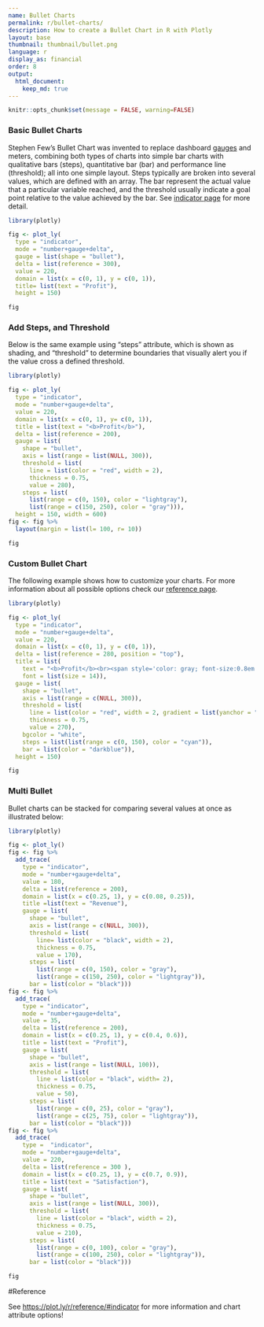 ```yaml
---
name: Bullet Charts
permalink: r/bullet-charts/
description: How to create a Bullet Chart in R with Plotly
layout: base
thumbnail: thumbnail/bullet.png
language: r
display_as: financial
order: 8
output:
  html_document:
    keep_md: true
---
```


```r
knitr::opts_chunk$set(message = FALSE, warning=FALSE)
```
### Basic Bullet Charts

  Stephen Few's Bullet Chart was invented to replace dashboard [gauges](https://plot.ly/r/gauge-charts/) and meters, combining both types of charts into simple bar charts with qualitative bars (steps), quantitative bar (bar) and performance line (threshold); all into one simple layout.
  Steps typically are broken into several values, which are defined with an array. The bar represent the actual value that a particular variable reached, and the threshold usually indicate a goal point relative to the value achieved by the bar. See [indicator page](https://plot.ly/r/gauge-charts/) for more detail.

```r
library(plotly)

fig <- plot_ly(
  type = "indicator",
  mode = "number+gauge+delta",
  gauge = list(shape = "bullet"),
  delta = list(reference = 300),
  value = 220,
  domain = list(x = c(0, 1), y = c(0, 1)),
  title= list(text = "Profit"),
  height = 150)

fig
```

### Add Steps, and Threshold

Below is the same example using "steps" attribute, which is shown as shading, and "threshold" to determine boundaries that visually alert you if the value cross a defined threshold.

```r
library(plotly)

fig <- plot_ly(
  type = "indicator",
  mode = "number+gauge+delta",
  value = 220,
  domain = list(x = c(0, 1), y= c(0, 1)),
  title = list(text = "<b>Profit</b>"),
  delta = list(reference = 200),
  gauge = list(
    shape = "bullet",
    axis = list(range = list(NULL, 300)),
    threshold = list(
      line = list(color = "red", width = 2),
      thickness = 0.75,
      value = 280),
    steps = list(
      list(range = c(0, 150), color = "lightgray"),
      list(range = c(150, 250), color = "gray"))),
  height = 150, width = 600) 
fig <- fig %>%
  layout(margin = list(l= 100, r= 10))

fig
```

### Custom Bullet Chart

The following example shows how to customize your charts. For more information about all possible options check our [reference page](https://plot.ly/r/reference/#indicator).

```r
library(plotly)

fig <- plot_ly(
  type = "indicator",
  mode = "number+gauge+delta",
  value = 220,
  domain = list(x = c(0, 1), y = c(0, 1)),
  delta = list(reference = 280, position = "top"),
  title = list(
    text = "<b>Profit</b><br><span style='color: gray; font-size:0.8em'>U.S. $</span>",
    font = list(size = 14)),
  gauge = list(
    shape = "bullet",
    axis = list(range = c(NULL, 300)),
    threshold = list(
      line = list(color = "red", width = 2, gradient = list(yanchor = "vertical")),
      thickness = 0.75,
      value = 270),
    bgcolor = "white",
    steps = list(list(range = c(0, 150), color = "cyan")),
    bar = list(color = "darkblue")),
  height = 150)

fig
```
### Multi Bullet

Bullet charts can be stacked for comparing several values at once as illustrated below:

```r
library(plotly)

fig <- plot_ly() 
fig <- fig %>%
  add_trace(
    type = "indicator",
    mode = "number+gauge+delta",
    value = 180,
    delta = list(reference = 200),
    domain = list(x = c(0.25, 1), y = c(0.08, 0.25)),
    title =list(text = "Revenue"),
    gauge = list(
      shape = "bullet",
      axis = list(range = c(NULL, 300)),
      threshold = list(
        line= list(color = "black", width = 2),
        thickness = 0.75,
        value = 170),
      steps = list(
        list(range = c(0, 150), color = "gray"),
        list(range = c(150, 250), color = "lightgray")),
      bar = list(color = "black"))) 
fig <- fig %>%
  add_trace(
    type = "indicator",
    mode = "number+gauge+delta",
    value = 35,
    delta = list(reference = 200),
    domain = list(x = c(0.25, 1), y = c(0.4, 0.6)),
    title = list(text = "Profit"),
    gauge = list(
      shape = "bullet",
      axis = list(range = list(NULL, 100)),
      threshold = list(
        line = list(color = "black", width= 2),
        thickness = 0.75,
        value = 50),
      steps = list(
        list(range = c(0, 25), color = "gray"),
        list(range = c(25, 75), color = "lightgray")),
      bar = list(color = "black"))) 
fig <- fig %>%
  add_trace(
    type =  "indicator",
    mode = "number+gauge+delta",
    value = 220,
    delta = list(reference = 300 ),
    domain = list(x = c(0.25, 1), y = c(0.7, 0.9)),
    title = list(text = "Satisfaction"),
    gauge = list(
      shape = "bullet",
      axis = list(range = list(NULL, 300)),
      threshold = list(
        line = list(color = "black", width = 2),
        thickness = 0.75,
        value = 210),
      steps = list(
        list(range = c(0, 100), color = "gray"),
        list(range = c(100, 250), color = "lightgray")),
      bar = list(color = "black")))

fig
```

#Reference

See [https://plot.ly/r/reference/#indicator](https://plot.ly/r/reference/#indicator) for more information and chart attribute options!
